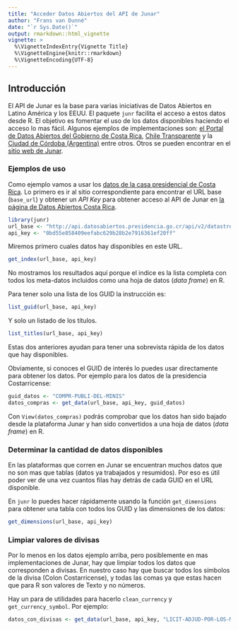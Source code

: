```yaml
---
title: "Acceder Datos Abiertos del API de Junar"
author: "Frans van Dunné"
date: "`r Sys.Date()`"
output: rmarkdown::html_vignette
vignette: >
  %\VignetteIndexEntry{Vignette Title}
  %\VignetteEngine{knitr::rmarkdown}
  %\VignetteEncoding{UTF-8}
---
```


## Introducción

El API de Junar es la base para varias iniciativas de Datos Abiertos en Latino
América y los EEUU.  El paquete `junr` facilita el acceso a estos datos desde R.
El objetivo es fomentar el uso de los datos disponibles haciendo el acceso lo
mas fácil. Algunos ejemplos de implementaciones son: [el Portal de Datos
Abiertos del Gobierno de Costa
Rica](http://datosabiertos.presidencia.go.cr/home), [Chile
Transparente](http://infodatos.opendata.junar.com/home/?lang=es) y la [Ciudad
de Córdoba (Argentina)](http://cdcordoba.opendata.junar.com/home/?lang=en)
entre otros. Otros se pueden encontrar en el [sitio web de Junar](http://junar.com/).

### Ejemplos de uso
Como ejemplo vamos a usar los [datos de la casa presidencial de Costa
Rica](http://datosabiertos.presidencia.go.cr/home). Lo primero es ir al sitio
correspondiente para encontrar el URL base (`base_url`) y obtener un *API Key*
para obtener acceso al API de Junar en [la página de Datos Abiertos Costa
Rica](http://datosabiertos.presidencia.go.cr/developers/).

```r
library(junr)
url_base <- "http://api.datosabiertos.presidencia.go.cr/api/v2/datastreams/"
api_key <- "0bd55e858409eefabc629b28b2e7916361ef20ff" 
```

Miremos primero cuales datos hay disponibles en este URL.

```r
get_index(url_base, api_key)
```

No mostramos los resultados aquí porque el indice es la lista completa con todos
los meta-datos incluidos como una hoja de datos (*data frame*) en R.

Para tener solo una lista de los GUID la instrucción es:

```r
list_guid(url_base, api_key)
```

Y solo un listado de los títulos.

```r
list_titles(url_base, api_key)
```

Estas dos anteriores ayudan para tener una sobrevista rápida de los datos que
hay disponibles.

Obviamente, si conoces el GUID de interés lo puedes usar directamente para
obtener los datos. Por ejemplo para los datos de la presidencia Costarricense:

```r
guid_datos <- "COMPR-PUBLI-DEL-MINIS"
datos_compras <- get_data(url_base, api_key, guid_datos)
```

Con `View(datos_compras)` podrás comprobar que los datos han sido bajado desde
la plataforma Junar y han sido convertidos a una hoja de datos (*data frame*)
en R.

### Determinar la cantidad de datos disponibles
En las plataformas que corren en Junar se encuentran muchos datos que no son
mas que tablas (datos ya trabajados y resumidos). Por eso es útil poder ver de
una vez cuantos filas hay detrás de cada GUID en el URL disponible. 

En `junr` lo puedes hacer rápidamente usando la función `get_dimensions` para
obtener una tabla con todos los GUID y las dimensiones de los datos:

```r
get_dimensions(url_base, api_key)
```

### Limpiar valores de divisas
Por lo menos en los datos ejemplo arriba, pero posiblemente en mas
implementaciones de Junar, hay que limpiar todos los datos que corresponden a
divisas. En nuestro caso hay que buscar todos los símbolos de la divisa (Colon
Costarricense), y todas las comas ya que estas hacen que para R son valores de
Texto y no números.

Hay un para de utilidades para hacerlo `clean_currency` y `get_currency_symbol`.
Por ejemplo:

```r
datos_con_divisas <- get_data(url_base, api_key, "LICIT-ADJUD-POR-LOS-MINIS")
```
